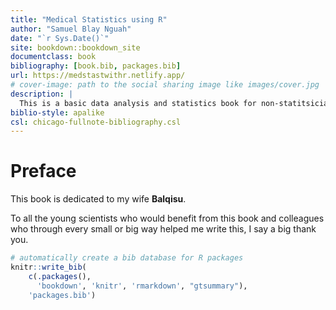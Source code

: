 ```yaml
--- 
title: "Medical Statistics using R"
author: "Samuel Blay Nguah"
date: "`r Sys.Date()`"
site: bookdown::bookdown_site
documentclass: book
bibliography: [book.bib, packages.bib]
url: https://medstastwithr.netlify.app/
# cover-image: path to the social sharing image like images/cover.jpg
description: |
  This is a basic data analysis and statistics book for non-statitsicians and statisticians.
biblio-style: apalike
csl: chicago-fullnote-bibliography.csl
---
```


# Preface

This book is dedicated to my wife **Balqisu**. 

To all the young scientists who would benefit from this book and colleagues who 
through every small or big way helped me write this, I say a big thank you. 



```r
# automatically create a bib database for R packages
knitr::write_bib(
    c(.packages(), 
      'bookdown', 'knitr', 'rmarkdown', "gtsummary"), 
    'packages.bib')
```
